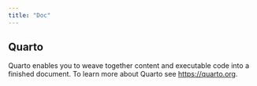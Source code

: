 ```yaml
---
title: "Doc"
---
```


## Quarto

Quarto enables you to weave together content and executable code into a finished document. To learn more about Quarto see <https://quarto.org>.
